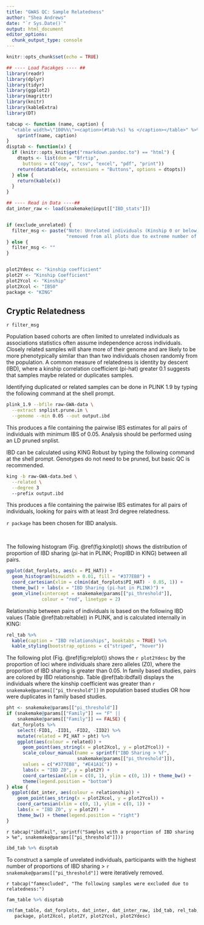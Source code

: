 ```yaml
---
title: "GWAS QC: Sample Relatedness"
author: "Shea Andrews"
date: "`r Sys.Date()`"
output: html_document
editor_options:
  chunk_output_type: console
---
```


```r
knitr::opts_chunk$set(echo = TRUE)

## ---- Load Pacakges ---- ##
library(readr)
library(dplyr)
library(tidyr)
library(ggplot2)
library(magrittr)
library(knitr)
library(kableExtra)
library(DT)

tabcap <- function (name, caption) {
  "<table width=\"100%%\"><caption>(#tab:%s) %s </caption></table>" %>%
    sprintf(name, caption)
}
disptab <- function(x) {
  if (knitr::opts_knit$get("rmarkdown.pandoc.to") == "html") {
    dtopts <- list(dom = "Bfrtip",
      buttons = c("copy", "csv", "excel", "pdf", "print"))
    return(datatable(x, extensions = "Buttons", options = dtopts))
  } else {
    return(kable(x))
  }
}
```

```r
## ---- Read in Data ----##
dat_inter_raw <- load(snakemake@input[["IBD_stats"]])


if (exclude_unrelated) {
  filter_msg <- paste("Note: Unrelated individuals (Kinship 0 or below)",
                      "removed from all plots due to extreme number of pairs.")
} else {
  filter_msg <- ""
}


plot2Ydesc <- "kinship coefficient"
plot2Y <- "Kinship Coefficient"
plot2Ycol <- "Kinship"
plot2Xcol <- "IBS0"
package <- "KING"

```

## Cryptic Relatedness

`r filter_msg`

Population based cohorts are often limited to unrelated individuals as associations statistics often assume independence across individuals. Closely related samples will share more of their genome and are likely to be more phenotypically similar than than two individuals chosen randomly from the population. A common measure of relatedness is identity by descent (IBD), where a kinship correlation coefficient (pi-hat) greater 0.1 suggests that samples maybe related or duplicates samples.

Identifying duplicated or related samples can be done in PLINK 1.9 by typing the following command at the shell prompt.

```bash
plink_1.9 --bfile raw-GWA-data \
  --extract snplist.prune.in \
  --genome --min 0.05 --out output.ibd
```

This produces a file containing the pairwise IBS estimates for all pairs of individuals with minimum IBS of 0.05. Analysis should be performed using an LD pruned snplist.

IBD can be calculated using KING Robust by typing the following command at the shell prompt. Genotypes do not need to be pruned, but basic QC is recommended.

```bash
king -b raw-GWA-data.bed \
  --related \
  --degree 3
  --prefix output.ibd
```

This produces a file containing the pairwise IBS estimates for all pairs of individuals, looking for pairs with at least 3rd degree relatedness.

`r package` has been chosen for IBD analysis.

<br>

The following histogram (Fig. \@ref(fig:kinplot)) shows the distribution of proportion of IBD sharing (pi-hat in PLINK; PropIBD in KING) between all pairs.

```r
ggplot(dat_forplots, aes(x = PI_HAT)) +
  geom_histogram(binwidth = 0.01, fill = "#377EB8") +
  coord_cartesian(xlim = c(min(dat_forplots$PI_HAT) - 0.05, 1)) +
  theme_bw() + labs(x = "IBD Sharing (pi-hat in PLINK)") +
  geom_vline(xintercept = snakemake@params[["pi_threshold"]],
             colour = "red", linetype = 2)

```

Relationship between pairs of individuals is based on the following IBD values (Table \@ref(tab:reltable)) in PLINK, and is calculated internally in KING:

```r
rel_tab %>%
  kable(caption = "IBD relationships", booktabs = TRUE) %>%
  kable_styling(bootstrap_options = c("striped", "hover"))
```


The following plot (Fig. \@ref(fig:relplot)) shows the `r plot2Ydesc` by the proportion of loci where individuals share zero alleles (Z0), where the proportion of IBD sharing is greater than 0.05. In family based studies, pairs are colored by IBD relationship. Table \@ref(tab:ibdfail) displays the individuals where the kinship coefficient was greater than `r snakemake@params[["pi_threshold"]]` in population based studies OR how were duplicates in family based studies.

```r

pht <- snakemake@params[["pi_threshold"]]
if (snakemake@params[["Family"]] == "F" ||
    snakemake@params[["Family"]] == FALSE) {
  dat_forplots %>%
    select(-FID1, -IID1, -FID2, -IID2) %>%
    mutate(related = PI_HAT > pht) %>%
    ggplot(aes(colour = related)) +
      geom_point(aes_string(x = plot2Xcol, y = plot2Ycol)) +
      scale_colour_manual(name = sprintf("IBD Sharing > %f",
                          snakemake@params[["pi_threshold"]]),
      values = c("#377EB8", "#E41A1C")) +
      labs(x = "IBD Z0", y = plot2Y) +
      coord_cartesian(xlim = c(0, 1), ylim = c(0, 1)) + theme_bw() +
      theme(legend.position = "bottom")
} else {
  ggplot(dat_inter, aes(colour = relationship)) +
    geom_point(aes_string(x = plot2Xcol, y = plot2Ycol)) +
    coord_cartesian(xlim = c(0, 1), ylim = c(0, 1)) +
    labs(x = "IBD Z0", y = plot2Y) +
    theme_bw() + theme(legend.position = "right")
}
```

`r tabcap("ibdfail", sprintf("Samples with a proportion of IBD sharing > %e", snakemake@params[["pi_threshold"]]))`

```r
ibd_tab %>% disptab
```

To construct a sample of unrelated individuals, participants with the highest number of proportions of IBD sharing > `r snakemake@params[["pi_threshold"]]` were iteratively removed.

`r tabcap("famexcluded", "The following samples were excluded due to relatedness:")`

```r
fam_table %>% disptab
```

```r
rm(fam_table, dat_forplots, dat_inter, dat_inter_raw, ibd_tab, rel_tab,
   package, plot2Xcol, plot2Y, plot2Ycol, plot2Ydesc)
```
